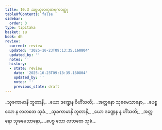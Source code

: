 ```yaml
---
title: 10.3 သမ္ဗဟုလကုမာရကဝတ္ထု
tableOfContents: false
sidebar:
  order: 3
type: tipitaka
basket: su
book: dh
review:
  current: review
  updated: '2025-10-23T09:13:35.160804'
  updated_by: ''
  notes: ''
  history:
  - state: review
    date: '2025-10-23T09:13:35.160804'
    updated_by: ''
    notes: ''
    previous_state: draft
---
```



<ReviewStatus review={frontmatter.review} showDetails={true} />

<HypothesisAnnotation frontmatter={frontmatter} />

<DynamicBreadcrumb />

<Division number="131" book="dh" e="ch" v="18" p="33">

<Paragraph number="141" type="verses" book="dh">
_သုခကာမာနိ ဘူတာနိ,_  
_ယော ဒဏ္ဍေန ဝိဟိံသတိ;_  
_အတ္တနော သုခမေသာနော,_  
_ပေစ္စ သော န လဘတေ သုခံ._  

</Paragraph>

</Division>
<Division number="132" book="dh" e="ch" v="18" p="33">

<Paragraph number="142" type="verses" book="dh">
_သုခကာမာနိ ဘူတာနိ,_  
_ယော ဒဏ္ဍေန န ဟိံသတိ;_  
_အတ္တနော သုခမေသာနော,_  
_ပေစ္စ သော လဘတေ သုခံ._
</Paragraph>
</Division>